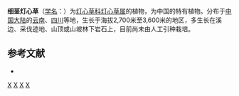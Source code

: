 {{Speciesbox 
| genus = Juncus
| species = gracilicaulis
| authority = A. Camus
}}

'''细茎灯心草'''（[[学名|学名]]：{{lang|la|''Juncus gracilicaulis''}}）为[[灯心草科|灯心草科]][[灯心草属|灯心草属]]的植物，为中国的特有植物。分布于[[中国大陆|中国大陆]]的[[云南|云南]]、[[四川|四川]]等地，生长于海拔2,700米至3,600米的地区，多生长在溪边、采伐迹地、山顶或山坡林下岩石上，目前尚未由人工引种栽培。

== 参考文献 ==
<div class="references-small">
* {{cite web| url =http://www.bioinfo.cn/db05/KmzwSpecies.php?action=view&id=11523| title =细茎灯心草| work =《中国高等植物数据库全库》| publisher =中国科学院微生物研究所| author =昆明植物研究所| accessdate =2009-02-24| deadurl =yes| archiveurl =https://web.archive.org/web/20160305060819/http://www.bioinfo.cn/db05/KmzwSpecies.php?action=view&id=11523| archivedate =2016-03-05}}
</div>
{{Taxonbar|from=Q15227623}}

[[Category:灯心草属|X]]
[[Category:中國特有植物|X]]
[[Category:云南植物|X]]
[[Category:四川植物|X]]